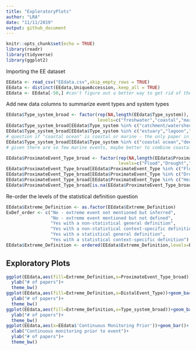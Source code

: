 ```yaml
---
title: "ExploratoryPlots"
author: "LRA"
date: "11/11/2019"
output: github_document
---
```


```r
knitr::opts_chunk$set(echo = TRUE)
library(readr)
library(tidyverse)
library(ggplot2)
```

Importing the EE dataset
```r
EEdata <- read_csv("EEdata.csv",skip_empty_rows = TRUE)
EEdata <- distinct(EEdata,UniqueAccession,.keep_all = TRUE)
EEdata <- EEdata[-50,] #can't figure out a better way to get rid of the final NA row
```

Add new data columns to summarize event types and system types
```r
EEdata$Type_system_broad <- factor(rep(NA,length(EEdata$Type_system)),
                                   levels=c("freshwater","coastal","marine"))
EEdata$Type_system_broad[EEdata$Type_system %in% c("catchment/watershed","floodplain","lake","pond","stream/river","wetland")] <- "freshwater"
EEdata$Type_system_broad[EEdata$Type_system %in% c("estuary","lagoon","marine intertidal")] <- "coastal" 
# question if "coastal ocean" is coastal or marine - the only paper in this category looked at subtidal algae beds
EEdata$Type_system_broad[EEdata$Type_system %in% c("coastal ocean","deep sea","open ocean")] <- "marine"
# given there are so few marine events, maybe better to combine coastal and marine categories

EEdata$ProximateEvent_Type_broad <- factor(rep(NA,length(EEdata$ProximateEvent_Type)),
                                           levels=c("Flood","Drought","Heatwave","Other"))
EEdata$ProximateEvent_Type_broad[EEdata$ProximateEvent_Type %in% c("Flood")] <- "Flood"
EEdata$ProximateEvent_Type_broad[EEdata$ProximateEvent_Type %in% c("Drought")] <- "Drought"
EEdata$ProximateEvent_Type_broad[EEdata$ProximateEvent_Type %in% c("Heatwave")] <- "Heatwave"
EEdata$ProximateEvent_Type_broad[is.na(EEdata$ProximateEvent_Type_broad)] <- "Other"
```
Re-order the levels of the statistical definition question
```r
EEdata$Extreme_Definition <- as.factor(EEdata$Extreme_Definition)
ExDef_order <- c("No - extreme event not mentioned but inferred",
                 "No - extreme event mentioned but not defined",
                 "Yes with a non-statistical general definition",
                 "Yes with a non-statistical context-specific definition",
                 "Yes with a statistical general definition",
                 "Yes with a statistical context-specific definition")
EEdata$Extreme_Definition <- ordered(EEdata$Extreme_Definition,levels=ExDef_order)
```
## Exploratory Plots
```r
ggplot(EEdata,aes(fill=Extreme_Definition,x=ProximateEvent_Type_broad))+geom_bar()+
  ylab("# of papers")+
  theme_bw()
ggplot(EEdata,aes(fill=Extreme_Definition,x=DistalEvent_Type))+geom_bar()+
  ylab("# of papers")+
  theme_bw()
ggplot(EEdata,aes(fill=Extreme_Definition,x=Type_system_broad))+geom_bar()+
  ylab("# of papers")+
  theme_bw()
ggplot(EEdata,aes(x=EEdata$'Continuous Monitoring Prior'))+geom_bar()+
  xlab("Continuous monitoring prior to event")+
  ylab("# of papers")+
  theme_bw()
```
